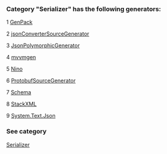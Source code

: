 ### Category "Serializer" has the following generators:

   1 [GenPack](/docs/GenPack)

   2 [jsonConverterSourceGenerator](/docs/jsonConverterSourceGenerator)

   3 [JsonPolymorphicGenerator](/docs/JsonPolymorphicGenerator)

   4 [mvvmgen](/docs/mvvmgen)

   5 [Nino](/docs/Nino)

   6 [ProtobufSourceGenerator](/docs/ProtobufSourceGenerator)

   7 [Schema](/docs/Schema)

   8 [StackXML](/docs/StackXML)

   9 [System.Text.Json](/docs/System.Text.Json)

### See category

[Serializer](/docs/Categories/Serializer)
